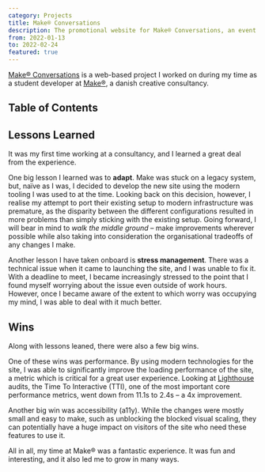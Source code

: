 ```yaml
---
category: Projects
title: Make® Conversations
description: The promotional website for Make® Conversations, an event organised by Danish creative consultancy Make®
from: 2022-01-13
to: 2022-02-24
featured: true
---
```


[Make® Conversations](https://make.dk/conversations/) is a web-based project I worked on during my time as a student developer at [Make®](https://make.dk), a danish creative consultancy.

## Table of Contents

## Lessons Learned

It was my first time working at a consultancy, and I learned a great deal from the experience.

One big lesson I learned was to **adapt**. Make was stuck on a legacy system, but, naïve as I was, I decided to develop the new site using the modern tooling I was used to at the time. Looking back on this decision, however, I realise my attempt to port their existing setup to modern infrastructure was premature, as the disparity between the different configurations resulted in more problems than simply sticking with the existing setup. Going forward, I will bear in mind to _walk the middle ground_ – make improvements wherever possible while also taking into consideration the organisational tradeoffs of any changes I make.

Another lesson I have taken onboard is **stress management**. There was a technical issue when it came to launching the site, and I was unable to fix it. With a deadline to meet, I became increasingly stressed to the point that I found myself worrying about the issue even outside of work hours. However, once I became aware of the extent to which worry was occupying my mind, I was able to deal with it much better.

## Wins

Along with lessons leaned, there were also a few big wins.

One of these wins was performance. By using modern technologies for the site, I was able to significantly improve the loading performance of the site, a metric which is critical for a great user experience. Looking at [Lighthouse](https://developers.google.com/web/tools/lighthouse/) audits, the Time To Interactive (TTI), one of the most important core performance metrics, went down from 11.1s to 2.4s – a 4x improvement.

Another big win was accessibility (a11y). While the changes were mostly small and easy to make, such as unblocking the blocked visual scaling, they can potentially have a huge impact on visitors of the site who need these features to use it.

All in all, my time at Make® was a fantastic experience. It was fun and interesting, and it also led me to grow in many ways.
